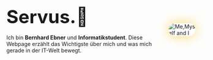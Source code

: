 <link rel="prefetch" href="/me_memoji.png" />

<div class="img_container" style="display: flex; align-items: center; width:100%">
    <p style="fontSize: [4, 6, 7]; text-align: left; margin-right:25px;">
    <b style="font-size: 5vw;">Servus.👋 </b><br></br>
    Ich bin <b>Bernhard Ebner</b> und <b>Informatikstudent</b>.
    Diese Webpage erzählt das Wichtigste über mich und was mich gerade in der IT-Welt bewegt.
   </p>
   <img alt="Me,Myself and I" src="/me_memoji.png"
           loading="eager"
           style="height:auto;
                  max-width:40%;
                  	box-shadow: 0px 0px 30px #ffd665;
                  	border-radius: 20px;
                  	margin-right:10px;
                                    "/>
</div>